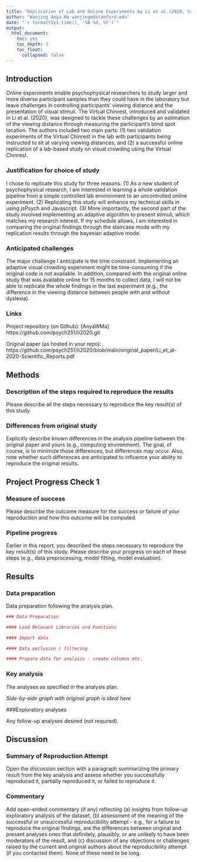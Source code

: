```yaml
---
title: "Replication of Lab and Online Experiments by Li et al.(2020, Scientific Reports)"
author: "Wanjing Anya Ma wanjingm@stanford.edu"
date: "`r format(Sys.time(), '%B %d, %Y')`"
output:
  html_document:
    toc: yes
    toc_depth: 3
    toc_float:
      collapsed: false
---
```


## Introduction

Online experiments enable psychophysical researchers to study larger and more diverse participant samples than they could have in the laboratory but leave challenges in controlling participants’ viewing distance and the presentation of visual stimuli. The Virtual Chinrest, introduced and validated in Li et al. (2020), was designed to tackle these challenges by an estimation of the viewing distance through measuring the participant’s blind spot location. The authors included two main parts: (1) two validation experiments of the Virtual Chinrest in the lab with participants being instructed to sit at varying viewing distances, and (2) a successful online replication of a lab-based study on visual crowding using the Virtual Chinrest. 

### Justification for choice of study

I chose to replicate this study for three reasons. (1) As a new student of psychophysical research, I am interested in learning a whole validation pipeline from a simple controlled lab environment to an uncontrolled online experiment. (2) Replicating this study will enhance my technical skills in using jsPsych and Javascript. (3) More importantly, the second part of the study involved implementing an adaptive algorithm to present stimuli, which matches my research interest. If my schedule allows, I am interested in comparing the original findings through the staircase mode with my replication results through the bayesian adaptive mode. 

### Anticipated challenges

The major challenge I anticipate is the time constraint. Implementing an adaptive visual crowding experiment might be time-consuming if the original code is not available. In addition, compared with the original online study that was available online for 15 months to collect data, I will not be able to replicate the whole findings in the last experiment (e.g., the difference in the viewing distance between people with and without dyslexia). 

### Links

Project repository (on Github): [AnyaWMa] https://github.com/psych251/li2020.git

Original paper (as hosted in your repo): https://github.com/psych251/li2020/blob/main/original_paper/Li_et_al-2020-Scientific_Reports.pdf

## Methods

### Description of the steps required to reproduce the results

Please describe all the steps necessary to reproduce the key result(s) of this study. 

### Differences from original study

Explicitly describe known differences in the analysis pipeline between the original paper and yours (e.g., computing environment). The goal, of course, is to minimize those differences, but differences may occur. Also, note whether such differences are anticipated to influence your ability to reproduce the original results.

## Project Progress Check 1

### Measure of success

Please describe the outcome measure for the success or failure of your reproduction and how this outcome will be computed.


### Pipeline progress

Earlier in this report, you described the steps necessary to reproduce the key result(s) of this study. Please describe your progress on each of these steps (e.g., data preprocessing, model fitting, model evaluation).


## Results

### Data preparation

Data preparation following the analysis plan.
	
```r
### Data Preparation

#### Load Relevant Libraries and Functions

#### Import data

#### Data exclusion / filtering

#### Prepare data for analysis - create columns etc.
```

### Key analysis

The analyses as specified in the analysis plan.  

*Side-by-side graph with original graph is ideal here*

###Exploratory analyses

Any follow-up analyses desired (not required).  

## Discussion

### Summary of Reproduction Attempt

Open the discussion section with a paragraph summarizing the primary result from the key analysis and assess whether you successfully reproduced it, partially reproduced it, or failed to reproduce it.  

### Commentary

Add open-ended commentary (if any) reflecting (a) insights from follow-up exploratory analysis of the dataset, (b) assessment of the meaning of the successful or unsuccessful reproducibility attempt - e.g., for a failure to reproduce the original findings, are the differences between original and present analyses ones that definitely, plausibly, or are unlikely to have been moderators of the result, and (c) discussion of any objections or challenges raised by the current and original authors about the reproducibility attempt (if you contacted them).  None of these need to be long.
